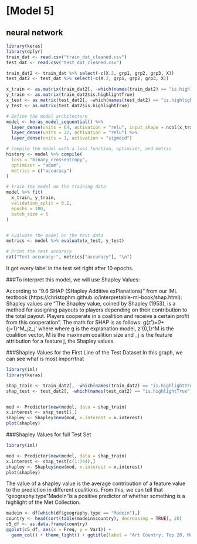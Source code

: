 # [Model 5]

## neural network 




```r
library(keras)
library(dplyr)
train_dat <- read.csv("train_dat_cleaned.csv")
test_dat <- read.csv("test_dat_cleaned.csv")

train_dat2 <- train_dat %>% select(-c(X.2, grp1, grp2, grp3, X))
test_dat2 <- test_dat %>% select(-c(X.2, grp1, grp2, grp3, X))

x_train <- as.matrix(train_dat2[, -which(names(train_dat2) == "is.highlightTrue")])
y_train <- as.matrix(train_dat2$is.highlightTrue)
x_test <- as.matrix(test_dat2[, -which(names(test_dat2) == "is.highlightTrue")])
y_test <- as.matrix(test_dat2$is.highlightTrue)

# Define the model architecture
model <- keras_model_sequential() %>% 
  layer_dense(units = 64, activation = "relu", input_shape = ncol(x_train)) %>% 
  layer_dense(units = 32, activation = "relu") %>% 
  layer_dense(units = 1, activation = "sigmoid")

# Compile the model with a loss function, optimizer, and metric
history <- model %>% compile(
  loss = "binary_crossentropy",
  optimizer = "adam",
  metrics = c("accuracy")
)

# Train the model on the training data
model %>% fit(
  x_train, y_train,
  validation_split = 0.2,
  epochs = 100,
  batch_size = 5
)


# Evaluate the model on the test data
metrics <- model %>% evaluate(x_test, y_test)

# Print the test accuracy
cat("Test accuracy:", metrics["accuracy"], "\n")
```

It got every label in the test set right after 10 epochs. 


###To interpret this model, we will use Shapley Values: 

According to "9.6 SHAP (SHapley Additive exPlanations)" from our IML textbook (https://christophm.github.io/interpretable-ml-book/shap.html): 
    Shapley values are "The Shapley value, coined by Shapley (1953), is a method for assigning payouts to players depending on their contribution to the total payout. Players cooperate in a coalition and receive a certain profit from this cooperation". The math for SHAP is as follows: g(z')=\phi_0+\sum_{j=1}^M\phi_jz_j' where where g is the explanation model, z'\in\{0,1\}^M is the coalition vector, M is the maximum coalition size and \phi_j\in\mathbb{R} is the feature attribution for a feature j, the Shapley values. 


###Shapley Values for the First Line of the Test Dataset 
In this graph, we can see what is most imporrtnat 


```r
library(iml)
library(keras)

shap_train <- train_dat2[, -which(names(train_dat2) == "is.highlightTrue")]
shap_test <- test_dat2[, -which(names(test_dat2) == "is.highlightTrue")]


mod <- Predictor$new(model, data = shap_train)
x.interest <- shap_test[1,]
shapley <- Shapley$new(mod, x.interest = x.interest)
plot(shapley)

```
        
        
###Shapley Values for full Test Set 

```r
library(iml)

mod <- Predictor$new(model, data = shap_train)
x.interest <- shap_test[c(1:744),]
shapley <- Shapley$new(mod, x.interest = x.interest)
plot(shapley)

```
          
The value of a shapley value is the average contribution of a feature value to the prediction in different coalitions. From this, we can tell that "geography.type "MadeIn"is a positive predictor of whether something is a highlight of the Met Collection. 

```r
madein <- df[which(df$geography.type == "Madein"),]
country <- head(sort(table(madein$country), decreasing = TRUE), 20) 
c5_df <- as.data.frame(country)
ggplot(c5_df, aes(x = Freq, y = Var1)) + 
  geom_col() + theme_light() + ggtitle(label = "Art Country, Top 20, MadeIn Geography") 

```




